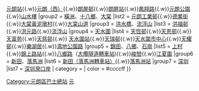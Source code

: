 {{Navbox
|name        = 香港元朗區巴士總站列表
|title       = [[香港]][[元朗區]][[香港巴士總站|巴士總站]]列表
|bodystyle   = background: #f9f9f9;
|liststyle   = text-align: left;%;
|groupstyle  = background: #ececec; text-align: center; width: 15%;;
|belowstyle  = text-align: center;;
|oddstyle    = background: #f9f9f9;
|evenstyle   = background: #f9f9f9;
|state       = {{{state|autocollapse}}}
|group1      = [[元朗]]
|list1       = [[形點]]{{.w}}[[元朗站公共運輸交匯處|元朗站]]{{.w}}[[元朗（西）巴士總站|元朗（西）]]{{.w}}[[朗屏邨巴士總站|朗屏邨]]{{.w}}[[朗屏站公共運輸交匯處|朗屏站]]{{.w}}[[元朗（鳳翔路）巴士總站|鳳翔路]]{{.w}}[[元朗公園巴士總站|元朗公園]]{{.w}}[[元朗（山水樓）巴士總站|山水樓]] 
|group2      = [[橫洲 (元朗)|橫洲]]、[[十八鄉]]、[[大棠]]
|list2       = [[元朗工業邨巴士總站|元朗工業邨]]{{.w}}[[東頭工業區#街道|德業街]]{{.w}}[[大棠黃泥墩村巴士總站|大棠黃泥墩村]]{{.w}}[[大棠山道巴士總站|大棠山道]]
|group3      = [[洪水橋]]、[[流浮山]]
|list3       = [[洪福邨公共運輸交匯處|洪福邨]]{{.w}}[[洪水橋（洪元路）巴士總站|洪元路]]{{.w}}[[流浮山巴士總站|流浮山]]
|group4      = [[天水圍]]
|list4       = [[天恆邨公共運輸交匯處|天恆邨]]{{.w}}[[天恩邨公共運輸交匯處|天恩邨]]{{.w}}[[天富苑巴士總站|天富苑]]{{.w}}[[天慈巴士總站|天慈邨]]{{.w}} [[天水圍站公共運輸交匯處|天水圍站]]{{.w}}[[天瑞巴士總站|天瑞邨]]{{.w}}[[天水圍市中心公共運輸交匯處|天水圍市中心]]{{.w}}[[天耀巴士總站|天耀邨]]{{.w}}[[樂湖居巴士總站|樂湖居]]{{.w}}[[濕地公園路]]
|group5      = [[錦田]]、[[八鄉]]、[[石崗]]
|list5       = [[上村巴士總站|上村]]{{.w}}[[錦上路站公共運輸交匯處|錦上路站]]{{.w}}[[八鄉路巴士總站|八鄉路]]（[[大欖隧道轉車站]]){{.w}}[[峻巒]]{{.w}}[[八鄉|江夏圍]]
|group6      = [[新田 (香港)|新田]]、[[落馬洲]]
|list6       = [[新田公共運輸交匯處|新田（落馬洲轉車站）]]{{.w}}[[落馬洲站公共運輸交匯處|落馬洲站]]
|group7      = [[深圳]]
|list7       = [[深圳灣口岸公共運輸交匯處|深圳灣口岸]]
| category = 
| color    = #ccccff
}}
<includeonly>[[Category:元朗區巴士總站]]</includeonly><noinclude>
{{collapsible option}}
[[Category:香港巴士總站模板|元]]
</noinclude>